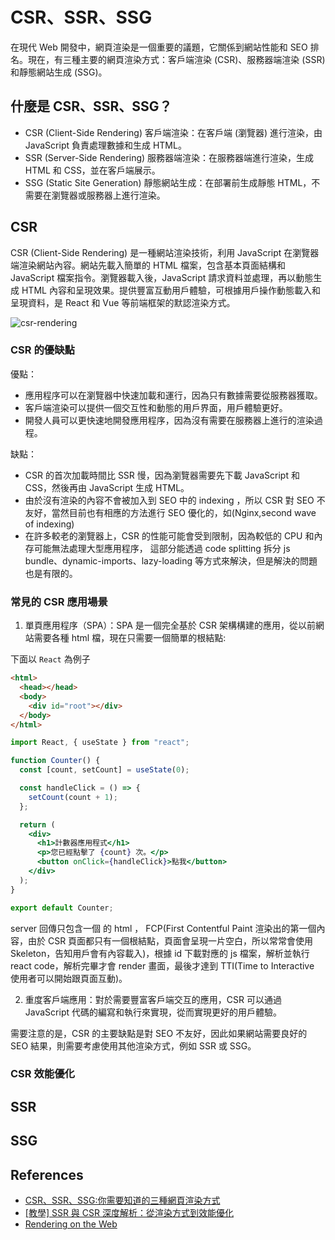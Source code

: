 # CSR、SSR、SSG

在現代 Web 開發中，網頁渲染是一個重要的議題，它關係到網站性能和 SEO 排名。現在，有三種主要的網頁渲染方式：客戶端渲染 (CSR)、服務器端渲染 (SSR) 和靜態網站生成 (SSG)。

## 什麼是 CSR、SSR、SSG？

- CSR (Client-Side Rendering) 客戶端渲染：在客戶端 (瀏覽器) 進行渲染，由 JavaScript 負責處理數據和生成 HTML。
- SSR (Server-Side Rendering) 服務器端渲染：在服務器端進行渲染，生成 HTML 和 CSS，並在客戶端展示。
- SSG (Static Site Generation) 靜態網站生成：在部署前生成靜態 HTML，不需要在瀏覽器或服務器上進行渲染。

## CSR

CSR (Client-Side Rendering) 是一種網站渲染技術，利用 JavaScript 在瀏覽器端渲染網站內容。網站先載入簡單的 HTML 檔案，包含基本頁面結構和 JavaScript 檔案指令。瀏覽器載入後，JavaScript 請求資料並處理，再以動態生成 HTML 內容和呈現效果。提供豐富互動用戶體驗，可根據用戶操作動態載入和呈現資料，是 React 和 Vue 等前端框架的默認渲染方式。

![csr-rendering](/csr.png)

### CSR 的優缺點

優點：

- 應用程序可以在瀏覽器中快速加載和運行，因為只有數據需要從服務器獲取。
- 客戶端渲染可以提供一個交互性和動態的用戶界面，用戶體驗更好。
- 開發人員可以更快速地開發應用程序，因為沒有需要在服務器上進行的渲染過程。

缺點：

- CSR 的首次加載時間比 SSR 慢，因為瀏覽器需要先下載 JavaScript 和 CSS，然後再由 JavaScript 生成 HTML。
- 由於沒有渲染的內容不會被加入到 SEO 中的 indexing ，所以 CSR 對 SEO 不友好，當然目前也有相應的方法進行 SEO 優化的，如(Nginx,second wave of indexing)
- 在許多較老的瀏覽器上，CSR 的性能可能會受到限制，因為較低的 CPU 和內存可能無法處理大型應用程序， 這部分能透過 code splitting 拆分 js bundle、dynamic-imports、lazy-loading 等方式來解決，但是解決的問題也是有限的。

### 常見的 CSR 應用場景

1. 單頁應用程序（SPA）：SPA 是一個完全基於 CSR 架構構建的應用，從以前網站需要各種 html 檔，現在只需要一個簡單的根結點:

下面以 `React` 為例子

```html filename="example.html"
<html>
  <head></head>
  <body>
    <div id="root"></div>
  </body>
</html>
```

```jsx filename="Counter.jsx"
import React, { useState } from "react";

function Counter() {
  const [count, setCount] = useState(0);

  const handleClick = () => {
    setCount(count + 1);
  };

  return (
    <div>
      <h1>計數器應用程式</h1>
      <p>您已經點擊了 {count} 次。</p>
      <button onClick={handleClick}>點我</button>
    </div>
  );
}

export default Counter;
```

server 回傳只包含一個 的 html ， FCP(First Contentful Paint 渲染出的第一個內容，由於 CSR 頁面都只有一個根結點，頁面會呈現一片空白，所以常常會使用 Skeleton，告知用戶會有內容載入)，根據 id 下載對應的 js 檔案，解析並執行 react code，解析完畢才會 render 畫面，最後才達到 TTI(Time to Interactive 使用者可以開始跟頁面互動)。

2. 重度客戶端應用：對於需要豐富客戶端交互的應用，CSR 可以通過 JavaScript 代碼的編寫和執行來實現，從而實現更好的用戶體驗。

需要注意的是，CSR 的主要缺點是對 SEO 不友好，因此如果網站需要良好的 SEO 結果，則需要考慮使用其他渲染方式，例如 SSR 或 SSG。

### CSR 效能優化

## SSR

## SSG

## References

- [CSR、SSR、SSG:你需要知道的三種網頁渲染方式](https://devmvpchen.com/en/posts/rendering-pattern)
- [[教學] SSR 與 CSR 深度解析：從渲染方式到效能優化](https://www.shubo.io/rendering-patterns/)
- [Rendering on the Web](https://web.dev/articles/rendering-on-the-web)

